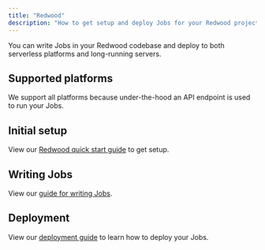 ```yaml
---
title: "Redwood"
description: "How to get setup and deploy Jobs for your Redwood project"
---
```


You can write Jobs in your Redwood codebase and deploy to both serverless platforms and long-running servers.

## Supported platforms

We support all platforms because under-the-hood an API endpoint is used to run your Jobs.

## Initial setup

View our [Redwood quick start guide](/documentation/quickstarts/redwood) to get setup.

## Writing Jobs

View our [guide for writing Jobs](/documentation/guides/create-a-job).

## Deployment

View our [deployment guide](/documentation/guides/deployment) to learn how to deploy your Jobs.
